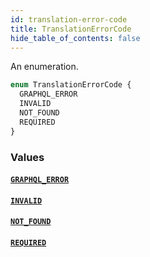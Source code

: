 ```yaml
---
id: translation-error-code
title: TranslationErrorCode
hide_table_of_contents: false
---
```


An enumeration.

```graphql
enum TranslationErrorCode {
  GRAPHQL_ERROR
  INVALID
  NOT_FOUND
  REQUIRED
}
```

### Values

#### [`GRAPHQL_ERROR`](#)

#### [`INVALID`](#)

#### [`NOT_FOUND`](#)

#### [`REQUIRED`](#)
